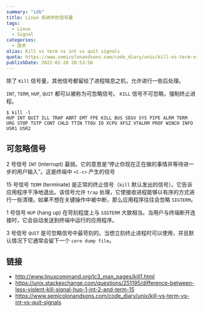 ```yaml
---
summary: "idk"
title: Linux 系统中的信号量
tags:
  - Linux
  - Signal
categories:
  - 技术
alias: Kill vs term vs int vs quit signals
quota: https://www.semicolonandsons.com/code_diary/unix/kill-vs-term-vs-int-vs-quit-signals
publishDate: 2022-02-28 20:53:56
---
```


除了 `Kill` 信号量，其他信号都留给了进程喘息之机，允许进行一些后处理。

`INT`, `TERM`, `HUP`, `QUIT` 都可以被称为可忽略信号。
`KILL` 信号不可忽略，强制终止进程。

```shell
$ kill -l
HUP INT QUIT ILL TRAP ABRT EMT FPE KILL BUS SEGV SYS PIPE ALRM TERM URG STOP TSTP CONT CHLD TTIN TTOU IO XCPU XFSZ VTALRM PROF WINCH INFO USR1 USR2
```

## 可忽略信号

2 号信号 `INT` (interrupt) 最弱。它的意思是“停止你现在正在做的事情并等待进一步的用户输入”。这是终端中 `<C-c>` 产生的信号

15 号信号 `TERM` (terminate) 是正常的终止信号（`kill` 默认发出的信号）。它告诉应用程序干净地退出。该信号允许 `trap` 处理，它使接收进程能够以有序的方式进行一些清理。如果不想在关键操作中被中断，那么应用程序往往会忽略 `SIGTERM`。

1 号信号 `HUP` (hang up) 在苛刻程度上与 `SIGTERM` 大致相当。当用户与终端断开连接时，它会自动发送到终端中运行的应用程序。

3 号信号 `QUIT` 是可忽略信号中最苛刻的。当想立刻终止进程时可以使用，并且默认情况下它通常会留下一个 `core dump file`。

## 链接

- http://www.linuxcommand.org/lc3_man_pages/kill1.html
- https://unix.stackexchange.com/questions/251195/difference-between-less-violent-kill-signal-hup-1-int-2-and-term-15
- https://www.semicolonandsons.com/code_diary/unix/kill-vs-term-vs-int-vs-quit-signals
